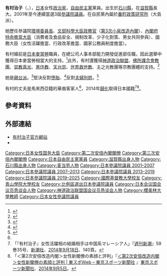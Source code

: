 {{Infobox Officeholder
| name  = 有村 治子
| original_name = 
| native_name_lang = 
| image = Haruko Arimura.jpg
| imagesize = 
| country = {{JPN}}
|office       =  {{JPN}}第15、16任[[內閣府特命擔當大臣（規制改革擔當）|內閣府特命擔當大臣<br>（規制改革）]]
| term_start = 2014年9月3日
| term_end = 2015年10月7日
| primeminister = [[安倍晉三|安倍晉三]]
|predecessor  = [[稻田朋美|稻田朋美]]
|successor    = [[河野太郎|河野太郎]]
| office2 = {{JPN}}第15、16任{{link-ja|內閣府特命擔當大臣（少子化對策擔當）|内閣府特命担当大臣（少子化対策担当）|內閣府特命擔當大臣<br>（少子化對策）}}<br/>第20、21任{{link-ja|內閣府特命擔當大臣（男女共同參與擔當）|内閣府特命担当大臣（男女共同参画担当）|內閣府特命擔當大臣<br>（男女共同參與）}}
| term_start2 = 2014年9月3日
| term_end2 = 2015年10月7日
| primeminister2 = [[安倍晉三|安倍晉三]]
| predecessor2 = [[森雅子|森雅子]]
| successor2 = [[加藤勝信|加藤勝信]]
|office3       =  {{JPN}}第10任[[內閣府特命擔當大臣（消費者及食品安全擔當）|內閣府特命擔當大臣<br>（消費者及食品安全）]]
| term_start3 = 2014年9月3日
| term_end3 = 2014年12月24日
| primeminister3 = [[安倍晉三|安倍晉三]]
|predecessor3  = [[森雅子|森雅子]]
|successor3   = [[山口俊一|山口俊一]]
|office4   = {{JPN}}[[参議院_(日本)|參議院]]議員
|term_start4 = 2001年7月29日
|term_end4  = 
|predecessor4 =
|successor4  = 
|constituency4= [[日本參議院比例區|比例區]]
|office5     = {{JPN}}第101任{{link-ja|法官彈劾審判所|裁判官弾劾裁判所}}審判長
|term_start5  = 2020年4月1日
|term_end5  = 2021年3月31日
|predecessor5   = {{link-ja|船田元|船田元}}
|successor5 = 船田元
|birth_date = {{birth date and age|1970|9|21}}
|birth_place = {{JPN}}[[石川縣|石川縣]]
|native_place = 
|parents = 有村國宏（父）<br>有村章子（母）
|relatives = {{link-ja|海江田信義|海江田信義}}（高祖伯父）<br>{{link-ja|有村雄助|有村雄助}}（高祖伯父）<br>{{link-ja|有村次左衛門|有村次左衛門}}（高祖伯父）<br>有村國彦（高祖父）<br>藤居勝正（外祖父）<br>藤居静子（外祖母）<br>{{link-ja|有村國孝|有村國孝}}（叔父）<br>{{link-ja|賀陽宗憲|賀陽宗憲}}（姨父）<br>賀陽和子（姨母）<br>有村國俊（兄）<br>{{link-ja|有村國知|有村國知}}（弟）
|spouse = [[馬來西亞籍華人|馬來西亞籍華人]]男子，後入籍日本<ref name="#1">「『有村治子』女性活躍相の結婚相手は中国系マレーシア人」『[[週刊新潮|週刊新潮]]』59巻35号、[[新潮社|新潮社]]、[[2014年|2014年]][[9月18日|9月18日]]、139頁。</ref>
|party = [[自由民主黨_(日本)|自由民主黨]]
|alma_mater   = [[國際基督教大學|國際基督教大學]]教養學部<br />{{link-en|國際培訓學校研究生院|SIT Graduate Institute}}<br />[[青山学院大学|青山学院大学]]研究院博士課程
|website      = [http://www.arimura.tv/ 官方網站]
}}
'''有村治子'''（{{jpn|j=有村 治子|hg=ありむら はるこ|rm=Arimura Haruko}}，{{bd|1970年|9月21日|||Arimura Haruko}}），[[日本|日本]]女性[[政治家|政治家]]，[[自由民主黨_(日本)|自由民主黨]]黨員。出生於[[石川縣|石川縣]]，在[[滋賀縣|滋賀縣]]長大。2001年至今連續當選3屆[[參議院_(日本)|參議院議員]]。在自民黨內屬於[[番町政策研究所|番町政策研究所]]（大島派）。

她歷任參議院[[環境委員會|環境委員長]]、[[文部科學大臣政務官|文部科學大臣政務官]]（[[第3次小泉內閣_(改造)|第3次小泉改造內閣]]）、[[內閣府特命擔當大臣|內閣府特命擔當大臣]]（消費者及食品安全、規制改革、少子化對策、男女共同參與）、國務大臣（女性活躍擔當、行政改革擔當、國家公務員制度擔當）。

有村婚前是[[麥當勞|日本麥當勞]]職員，在總公司人事本部能力開發促進部任職，因此選舉中獲得日本麥當勞相當大的支持。<ref>{{Cite news | url = http://www.bcap.co.jp/s-hochi/bno/2001/01-06/n010626.html | script-title = ja:ハートくすぐるマドンナ有村 参院選（比例代表）の超目玉女性候補 | publisher = [[滋賀報知新聞|滋賀報知新聞]] | date = 2001-06-26 | deadurl = yes | archiveurl = https://web.archive.org/web/20131019063632/http://www.bcap.co.jp/s-hochi/bno/2001/01-06/n010626.html | archivedate = 2013-10-19 }}</ref>此外，有村還獲得[[神道政治聯盟|神道政治聯盟]]、[[佛所護念會教團|佛所護念會教團]]、[[崇教真光|崇教真光]]、[[黑住教|黑住教]]、[[天台宗|天台宗]]、[[世界救世教|世界救世教]]、主之光教團等宗教團體的支持。<ref>{{Cite news | url = http://www.asahi.com/shimen/articles/TKY201308150478.html | script-title = ja:参院選で自民候補支援の宗教団体、靖国参拝に賛否 | publisher = [[朝日新聞|朝日新聞]] | date = 2013-08-16 | accessdate = 2014-09-02 | archive-date = 2013-10-17 | archive-url = https://web.archive.org/web/20131017070511/http://www.asahi.com/shimen/articles/TKY201308150478.html | dead-url = no }}</ref>

她是[[親台派|親台派]]。<ref>{{Cite news | url = http://www.rosetta.jp/mirai/m127.html | script-title = ja:若手国会議員メルマガ　『未来総理』　第127号 | date = 2005-03-14 | accessdate = 2014-09-02 | archive-date = 2016-03-10 | archive-url = https://web.archive.org/web/20160310105912/http://rosetta.jp/mirai/m127.html | dead-url = no }}</ref>堅決反對[[墮胎|墮胎]]、<ref>{{Cite news | url = http://hohoemitensi.pro.tok2.com/02yuusikisha/arimura-H220531.htm | script-title = ja:有村治子議員講演要旨 | publisher = {{lang|ja|天使のほほえみ}} | date = 2009-05-31 | accessdate = 2014-09-02 | archive-date = 2014-10-30 | archive-url = https://web.archive.org/web/20141030093705/http://hohoemitensi.pro.tok2.com/02yuusikisha/arimura-H220531.htm | dead-url = no }}</ref>反對[[日本夫婦別姓問題|夫婦別姓]]。<ref>{{Cite web | url = http://www.nipponkaigi.org/activity/archives/912 | script-title = ja:夫婦別姓に反対する国民大会 （概要・運動方針） | publisher = [[日本會議|日本會議]] | date = 2010-03-20 | access-date = 2014-09-02 | archive-date = 2021-02-18 | archive-url = https://web.archive.org/web/20210218095040/http://www.nipponkaigi.org/activity/archives/912 | dead-url = no }}</ref>

有村的丈夫是馬來西亞籍的華裔客家人<ref name="#1"/>，2014年[[歸化|歸化]]取得日本國籍<ref>「『有村治子』女性活躍相の結婚相手は中国系マレーシア人」『[[週刊新潮|週刊新潮]]』59巻35号、[[新潮社|新潮社]]、[[2014年|2014年]][[9月18日|9月18日]]、140頁。</ref><ref name="tospo20140905">「＜第2次安倍改造内閣＞女性新閣僚の素顔と評判」『[http://www.tokyo-sports.co.jp/nonsec/social/308712/ ＜第2次安倍改造内閣＞女性新閣僚の素顔と評判 | 東スポＷeb – 東京スポーツ新聞社] {{Wayback|url=http://www.tokyo-sports.co.jp/nonsec/social/308712/ |date=20180210062217 }}』[[東京スポーツ|東京スポーツ新聞社]]、[[2014年|2014年]][[9月5日|9月5日]]。</ref>。

== 參考資料 ==
{{Reflist}}

== 外部連結 ==
* [http://www.arimura.tv/ 有村治子官方網站] {{Wayback|url=http://www.arimura.tv/ |date=20201202085303 }}
* {{Facebook|haruko.arimura}}

{{start box}}
{{s-par}}
{{succession box 
| title  = {{Flagicon|日本}} [[環境委員會|參議院環境委員長]]
| before = [[松山政司|松山政司]]
| years  = 2008年—2009年  
| after  = [[山谷惠里子|山谷惠里子]]
}}
{{s-off}}
{{Succession box
| title  = {{flagicon|JPN}} [[特命擔當大臣|特命擔當大臣]]（[[內閣府特命擔當大臣（規制改革擔當）|規制改革]]）
| years  = 第13、14代：2014年—2015年
| before = [[稻田朋美|稻田朋美]]
| after  = [[河野太郎|河野太郎]]
}}
{{succession box
| title = {{Flagicon|JPN}} [[特命擔當大臣|特命擔當大臣]]（[[內閣府特命擔當大臣（少子化對策擔當）|少子化對策]]）
| before = [[森雅子|森雅子]]
| years = 第15、16代：2014年—2015年
| after = [[加藤勝信|加藤勝信]]
}}
{{succession box
| title = {{Flagicon|JPN}} [[特命擔當大臣|特命擔當大臣]]（[[內閣府特命擔當大臣（消費者及食品安全擔當）|消費者及食品安全]]）
| years = 第10、11代：2014年—2015年
| before = [[森雅子|森雅子]]
| after = [[河野太郎|河野太郎]]
}}
{{succession box
| title = {{Flagicon|JPN}} [[特命擔當大臣|特命擔當大臣]]（[[內閣府特命擔當大臣（男女共同參與擔當）|男女共同參與]]）
| years = 第20、21代：2014年—2015年
| before = [[森雅子|森雅子]]
| after = [[加藤勝信|加藤勝信]]
}}
{{Succession box
| title  = {{flagicon|JPN}} [[文部科學大臣政務官|文部科學大臣政務官]]
| titlenote  = 與[[吉野正芳|吉野正芳]]一起
| years  = 2005年—2006年
| before = [[下村博文|下村博文]]<br />[[小泉顯雄|小泉顯雄]]
| after  = [[小淵優子|小淵優子]]<br />[[水落敏榮|水落敏榮]]
}}
{{end box}}

{{第二次安倍內閣}}
{{第三次安倍內閣}}

{{Authority control}}
{{DEFAULTSORT:Arimura, Haruko}}
[[Category:日本女性国务大臣|Category:日本女性国务大臣]]
[[Category:第二次安倍內閣閣僚|Category:第二次安倍內閣閣僚]]
[[Category:第三次安倍內閣閣僚|Category:第三次安倍內閣閣僚]]
[[Category:日本自由民主黨黨員|Category:日本自由民主黨黨員]]
[[Category:滋賀縣出身人物|Category:滋賀縣出身人物]]
[[Category:石川縣出身人物|Category:石川縣出身人物]]
[[Category:麦当劳人物|Category:麦当劳人物]]
[[Category:日本參議院議員_2001–2007|Category:日本參議院議員 2001–2007]]
[[Category:日本參議院議員_2007–2013|Category:日本參議院議員 2007–2013]]
[[Category:日本參議院議員_2013–2019|Category:日本參議院議員 2013–2019]]
[[Category:日本參議院議員_2019–2025|Category:日本參議院議員 2019–2025]]
[[Category:國際基督教大學校友|Category:國際基督教大學校友]]
[[Category:青山學院大學校友|Category:青山學院大學校友]]
[[Category:比例區選出日本參議院議員|Category:比例區選出日本參議院議員]]
[[Category:日本会议国会议员恳谈会人物|Category:日本会议国会议员恳谈会人物]]
[[Category:神道政治联盟国会议员恳谈会人物|Category:神道政治联盟国会议员恳谈会人物]]
[[Category:櫻美林大學教師|Category:櫻美林大學教師]]
[[Category:日本女性參議院議員|Category:日本女性參議院議員]]